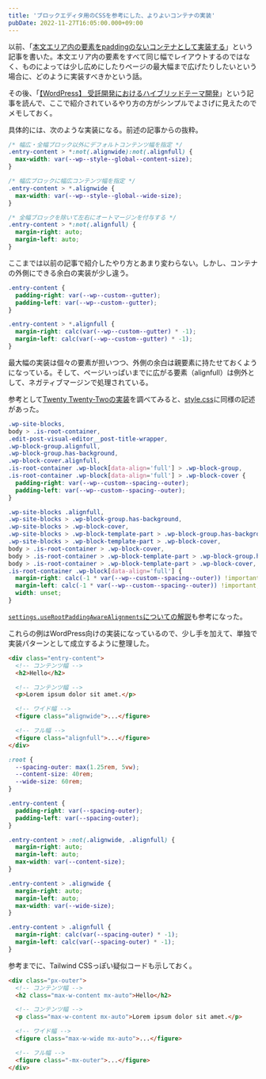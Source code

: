 ```yaml
---
title: 'ブロックエディタ用のCSSを参考にした、よりよいコンテナの実装'
pubDate: 2022-11-27T16:05:00.000+09:00
---
```


以前、「[本文エリア内の要素をpaddingのないコンテナとして実装する](/2022-07-31-container-with-no-padding)」という記事を書いた。本文エリア内の要素をすべて同じ幅でレイアウトするのではなく、ものによっては少し広めにしたりページの最大幅まで広げたりしたいという場合に、どのように実装すべきかという話。

その後、「[【WordPress】 受託開発におけるハイブリッドテーマ開発](https://qiita.com/TetsuakiHamano/items/4166dd093e2ba03c57d7)」という記事を読んで、ここで紹介されているやり方の方がシンプルでよさげに見えたのでメモしておく。

具体的には、次のような実装になる。前述の記事からの抜粋。

```css
/* 幅広・全幅ブロック以外にデフォルトコンテンツ幅を指定 */
.entry-content > *:not(.alignwide):not(.alignfull) {
  max-width: var(--wp--style--global--content-size);
}

/* 幅広ブロックに幅広コンテンツ幅を指定 */
.entry-content > *.alignwide {
  max-width: var(--wp--style--global--wide-size);
}

/* 全幅ブロックを除いて左右にオートマージンを付与する */
.entry-content > *:not(.alignfull) {
  margin-right: auto;
  margin-left: auto;
}
```

ここまでは以前の記事で紹介したやり方とあまり変わらない。しかし、コンテナの外側にできる余白の実装が少し違う。

```css
.entry-content {
  padding-right: var(--wp--custom--gutter);
  padding-left: var(--wp--custom--gutter);
}

.entry-content > *.alignfull {
  margin-right: calc(var(--wp--custom--gutter) * -1);
  margin-left: calc(var(--wp--custom--gutter) * -1);
}
```

最大幅の実装は個々の要素が担いつつ、外側の余白は親要素に持たせておくようになっている。そして、ページいっぱいまでに広がる要素（alignfull）は例外として、ネガティブマージンで処理されている。

参考として[Twenty Twenty-Twoの実装](https://github.com/WordPress/wordpress-develop/tree/trunk/src/wp-content/themes/twentytwentytwo)を調べてみると、[style.css](https://github.com/WordPress/wordpress-develop/blob/trunk/src/wp-content/themes/twentytwentytwo/style.css)に同様の記述があった。

```css
.wp-site-blocks,
body > .is-root-container,
.edit-post-visual-editor__post-title-wrapper,
.wp-block-group.alignfull,
.wp-block-group.has-background,
.wp-block-cover.alignfull,
.is-root-container .wp-block[data-align='full'] > .wp-block-group,
.is-root-container .wp-block[data-align='full'] > .wp-block-cover {
  padding-right: var(--wp--custom--spacing--outer);
  padding-left: var(--wp--custom--spacing--outer);
}

.wp-site-blocks .alignfull,
.wp-site-blocks > .wp-block-group.has-background,
.wp-site-blocks > .wp-block-cover,
.wp-site-blocks > .wp-block-template-part > .wp-block-group.has-background,
.wp-site-blocks > .wp-block-template-part > .wp-block-cover,
body > .is-root-container > .wp-block-cover,
body > .is-root-container > .wp-block-template-part > .wp-block-group.has-background,
body > .is-root-container > .wp-block-template-part > .wp-block-cover,
.is-root-container .wp-block[data-align='full'] {
  margin-right: calc(-1 * var(--wp--custom--spacing--outer)) !important;
  margin-left: calc(-1 * var(--wp--custom--spacing--outer)) !important;
  width: unset;
}
```

[`settings.useRootPaddingAwareAlignments`についての解説](https://qiita.com/TetsuakiHamano/items/4c1576131a71fc41ef41#settingsuserootpaddingawarealignments)も参考になった。

これらの例はWordPress向けの実装になっているので、少し手を加えて、単独で実装パターンとして成立するように整理した。

```html
<div class="entry-content">
  <!-- コンテンツ幅 -->
  <h2>Hello</h2>

  <!-- コンテンツ幅 -->
  <p>Lorem ipsum dolor sit amet.</p>

  <!-- ワイド幅 -->
  <figure class="alignwide">...</figure>

  <!-- フル幅 -->
  <figure class="alignfull">...</figure>
</div>
```

```css
:root {
  --spacing-outer: max(1.25rem, 5vw);
  --content-size: 40rem;
  --wide-size: 60rem;
}

.entry-content {
  padding-right: var(--spacing-outer);
  padding-left: var(--spacing-outer);
}

.entry-content > :not(.alignwide, .alignfull) {
  margin-right: auto;
  margin-left: auto;
  max-width: var(--content-size);
}

.entry-content > .alignwide {
  margin-right: auto;
  margin-left: auto;
  max-width: var(--wide-size);
}

.entry-content > .alignfull {
  margin-right: calc(var(--spacing-outer) * -1);
  margin-left: calc(var(--spacing-outer) * -1);
}
```

参考までに、Tailwind CSSっぽい疑似コードも示しておく。

```html
<div class="px-outer">
  <!-- コンテンツ幅 -->
  <h2 class="max-w-content mx-auto">Hello</h2>

  <!-- コンテンツ幅 -->
  <p class="max-w-content mx-auto">Lorem ipsum dolor sit amet.</p>

  <!-- ワイド幅 -->
  <figure class="max-w-wide mx-auto">...</figure>

  <!-- フル幅 -->
  <figure class="-mx-outer">...</figure>
</div>
```
